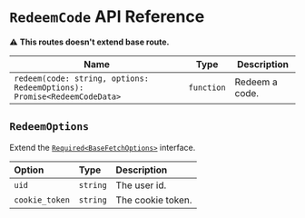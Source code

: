 # `RedeemCode` API Reference

⚠️ **This routes doesn't extend base route.**

| Name                                                                    | Type       | Description    |
| ----------------------------------------------------------------------- | ---------- | -------------- |
| `redeem(code: string, options: RedeemOptions): Promise<RedeemCodeData>` | `function` | Redeem a code. |

## `RedeemOptions`

Extend the [`Required<BaseFetchOptions>`](/api_reference/routes/base) interface.

| Option         | Type     | Description       |
| :------------- | :------- | :---------------- |
| `uid`          | `string` | The user id.      |
| `cookie_token` | `string` | The cookie token. |
